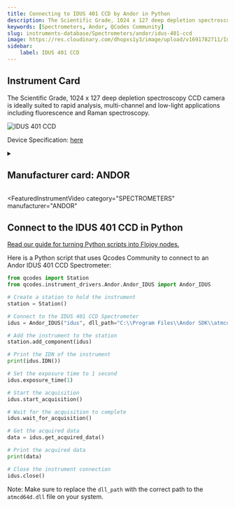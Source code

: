 ```yaml
---
title: Connecting to IDUS 401 CCD by Andor in Python
description: The Scientific Grade, 1024 x 127 deep depletion spectroscopy CCD camera is ideally suited to rapid analysis, multi-channel and low-light applications including fluorescence and Raman spectroscopy.
keywords: [Spectrometers, Andor, QCodes Community] 
slug: instruments-database/Spectrometers/andor/idus-401-ccd 
image: https://res.cloudinary.com/dhopxs1y3/image/upload/v1691782711/Instruments/Spectrometers/IDUS-401-CCD/IDUS-401-CCD.png
sidebar:
    label: IDUS 401 CCD 
---
```



## Instrument Card

The Scientific Grade, 1024 x 127 deep depletion spectroscopy CCD camera is ideally suited to rapid analysis, multi-channel and low-light applications including fluorescence and Raman spectroscopy.

![IDUS 401 CCD](https://res.cloudinary.com/dhopxs1y3/image/upload/v1691782711/Instruments/Spectrometers/IDUS-401-CCD/IDUS-401-CCD.png)

Device Specification: [here](https://andor.oxinst.com/assets/uploads/products/andor/documents/andor-idus-401-specifications.pdf)

<details style={{ marginTop: "15px"}}>
<summary><h2 style={{display:'inline'}}>Manufacturer card: ANDOR</h2></summary>

![ANDOR](https://res.cloudinary.com/dhopxs1y3/image/upload/v1692806182/Instruments/Vendor%20Logos/Andor.png)

Leaders In The Development & Manufacture of Cameras, Microscopy and Spectroscopy Systems.

- Headquarters: UK
- Yearly Revenue (millions, USD): 230
- Vendor Website: [here](https://andor.oxinst.com/)

</details>


<FeaturedInstrumentVideo
  category="SPECTROMETERS"
  manufacturer="ANDOR"
></FeaturedInstrumentVideo>

## Connect to the IDUS 401 CCD in Python

[Read our guide for turning Python scripts into Flojoy nodes.](https://docs.flojoy.ai/contribution/blocks/custom-flojoy-block/)



<Tabs>
<TabItem value="Flojoy" label="Flojoy" className="flojoy-instrument-tabs">

<NodeCardCollection category="SPECTROMETERS" manufacturer="Andor"></NodeCardCollection>

</TabItem>
<TabItem value="QCodes Community" label="QCodes Community">

Here is a Python script that uses Qcodes Community to connect to an Andor IDUS 401 CCD Spectrometer:

```python
from qcodes import Station
from qcodes.instrument_drivers.Andor.Andor_IDUS import Andor_IDUS

# Create a station to hold the instrument
station = Station()

# Connect to the IDUS 401 CCD Spectrometer
idus = Andor_IDUS("idus", dll_path="C:\\Program Files\\Andor SDK\\atmcd64d.dll", camera_id=0, setup=True)

# Add the instrument to the station
station.add_component(idus)

# Print the IDN of the instrument
print(idus.IDN())

# Set the exposure time to 1 second
idus.exposure_time(1)

# Start the acquisition
idus.start_acquisition()

# Wait for the acquisition to complete
idus.wait_for_acquisition()

# Get the acquired data
data = idus.get_acquired_data()

# Print the acquired data
print(data)

# Close the instrument connection
idus.close()
```

Note: Make sure to replace the `dll_path` with the correct path to the `atmcd64d.dll` file on your system.

</TabItem>
</Tabs>